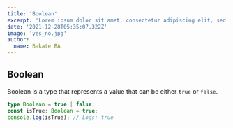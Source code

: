 ```yaml
---
title: 'Boolean'
excerpt: 'Lorem ipsum dolor sit amet, consectetur adipiscing elit, sed do eiusmod tempor incididunt ut labore et dolore magna aliqua. Praesent elementum facilisis leo vel fringilla est ullamcorper eget. At imperdiet dui accumsan sit amet nulla facilities morbi tempus.'
date: '2021-12-28T05:35:07.322Z'
image: 'yes_no.jpg'
author:
  name: Bakate BA
---
```


## Boolean

Boolean is a type that represents a value that can be either `true` or `false`.

```ts
type Boolean = true | false;
const isTrue: Boolean = true;
console.log(isTrue); // Logs: true
```


<YoutubeVideo uid="9nDjLYXBCYM" fullScreen={true} title="Nx for React in under 3 minutes" />
